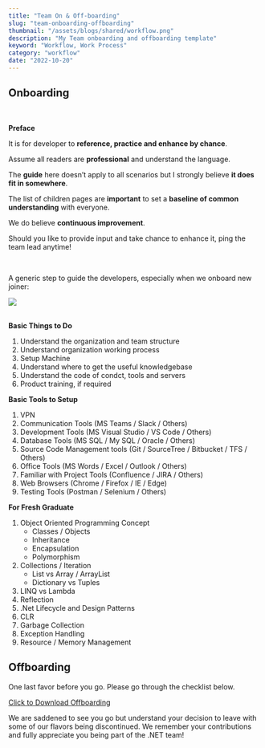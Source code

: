 ```yaml
---
title: "Team On & Off-boarding"
slug: "team-onboarding-offboarding"
thumbnail: "/assets/blogs/shared/workflow.png"
description: "My Team onboarding and offboarding template"
keyword: "Workflow, Work Process"
category: "workflow"
date: "2022-10-20"
---
```



## Onboarding

<br/>

**Preface**

It is for developer to __reference, practice and enhance by chance__.

Assume all readers are __professional__ and understand the language.

The __guide__ here doesn’t apply to all scenarios but I strongly believe __it does fit in somewhere__.

The list of children pages are __important__ to set a __baseline of common understanding__ with everyone.

We do believe __continuous improvement__.

Should you like to provide input and take chance to enhance it, ping the team lead anytime!

<br />

A generic step to guide the developers, especially when we onboard new joiner:

<div className="d-flex justify-content-center">
<img src="/assets/blogs/team-onboarding-offboarding/onboarding_diagram.png" />
</div>

<br/>


**Basic Things to Do**

1. Understand the organization and team structure
2. Understand organization working process
3. Setup Machine
4. Understand where to get the useful knowledgebase
5. Understand the code of condct, tools and servers
6. Product training, if required

**Basic Tools to Setup**

1. VPN
2. Communication Tools (MS Teams / Slack / Others)
3. Development Tools (MS Visual Studio / VS Code / Others)
4. Database Tools (MS SQL / My SQL / Oracle / Others)
5. Source Code Management tools (Git / SourceTree / Bitbucket / TFS / Others)
6. Office Tools (MS Words / Excel / Outlook / Others)
7. Familiar with Project Tools (Confluence / JIRA / Others)
8. Web Browsers (Chrome / Firefox / IE / Edge)
9. Testing Tools (Postman / Selenium / Others)

**For Fresh Graduate**

1. Object Oriented Programming Concept
    - Classes / Objects
    - Inheritance
    - Encapsulation
    - Polymorphism
2. Collections / Iteration
    - List vs Array / ArrayList
    - Dictionary vs Tuples
3. LINQ vs Lambda
4. Reflection
5. .Net Lifecycle and Design Patterns
6. CLR
7. Garbage Collection
8. Exception Handling
9. Resource / Memory Management

## Offboarding

One last favor before you go. 
Please go through the checklist below.

<a href="/assets/blogs/team-onboarding-offboarding/offboarding.doc" download>Click to Download Offboarding</a>

We are saddened to see you go but understand your decision to leave with some of our flavors being discontinued. 
We remember your contributions and fully appreciate you being part of the .NET team! 


